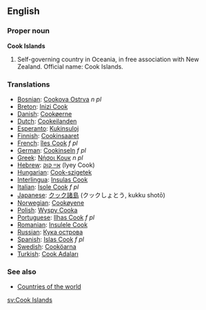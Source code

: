 ==English==

===Proper noun===
'''Cook Islands'''
# Self-governing country in Oceania, in free association with New Zealand. Official name: Cook Islands.

===Translations===
*[[Bosnian]]: [[Cookova Ostrva]] ''n pl''
*[[Breton]]: [[Inizi Cook]]
*[[Danish]]: [[Cookøerne]]
*[[Dutch]]: [[Cookeilanden]]
*[[Esperanto]]: [[Kukinsuloj]]
*[[Finnish]]: [[Cookinsaaret]]
*[[French]]: [[îles Cook]] ''f pl''
*[[German]]: [[Cookinseln]] ''f pl''
*[[Greek]]: [[Νήσοι Κουκ]] ''n pl''
*[[Hebrew]]: [[איי קוק]] (Iyey Cook)
*[[Hungarian]]: [[Cook-szigetek]]
*[[Interlingua]]: [[Insulas Cook]]
*[[Italian]]: [[Isole Cook]] ''f pl''
*[[Japanese]]: [[クック諸島]] (クックしょとう, kukku shotō)
*[[Norwegian]]: [[Cookøyene]]
*[[Polish]]: [[Wyspy Cooka]]
*[[Portuguese]]: [[Ilhas Cook]] ''f pl''
*[[Romanian]]: [[Insulele Cook]]
*[[Russian]]: [[Кука острова]]
*[[Spanish]]: [[Islas Cook]] ''f pl''
*[[Swedish]]: [[Cooköarna]]
*[[Turkish]]: [[Cook Adaları]]

===See also===
* [[Countries of the world]]

[[sv:Cook Islands]]